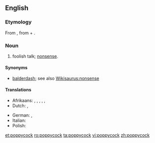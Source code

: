 ==English==

===Etymology===
From {{etyl|nl|en}} {{term|pappekak|lang=nl}}, from {{term|pap||soft|lang=nl}} + {{term|kak||excrement|lang=nl}}.

===Noun===
{{en-noun|-}}

# {{context|colloquial|lang=en}} foolish talk; [[nonsense]].

====Synonyms====
* [[balderdash]]; see also [[Wikisaurus:nonsense]]

====Translations====
{{trans-top|nonsense}}
* Afrikaans: {{t|af|pappekak}}, {{t|af|nonsens}}, {{t|af|onsin}}, {{t|af|snert}}, {{t|af|twak}}, {{t|af|stront}}
* Dutch: {{t+|nl|onzin}}, {{t+|nl|nonsens}}
{{trans-mid}}
* German: {{t+|de|Quatsch|m}}, {{t|de|Dünnschiß|m}}
* Italian: {{t+|it|stupidaggine|f}}
* Polish: {{t|pl|bzdury|f-p}}
{{trans-bottom}}

[[et:poppycock]]
[[ro:poppycock]]
[[ta:poppycock]]
[[vi:poppycock]]
[[zh:poppycock]]
